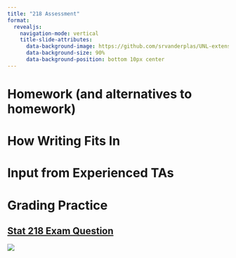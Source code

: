 ```yaml
---
title: "218 Assessment"
format: 
  revealjs:
    navigation-mode: vertical
    title-slide-attributes:
      data-background-image: https://github.com/srvanderplas/UNL-extension-APL/blob/main/image/SimulationTheoryCartoon.png?raw=true
      data-background-size: 90%
      data-background-position: bottom 10px center
---
```


# Homework (and alternatives to homework)


# How Writing Fits In

# Input from Experienced TAs

# Grading Practice

## [Stat 218 Exam Question](files/Grading-practice.pdf)

![](files/1328_001.png){fig-alt="A question from a 218 test to grade."}
